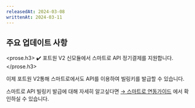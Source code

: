 ```yaml
---
releasedAt: 2024-03-08
writtenAt: 2024-03-11
---
```



## 주요 업데이트 사항

<prose.h3>
  <PaymentV2 />
  ✔️ 포트원 V2 신모듈에서 스마트로 API 정기결제를 지원합니다.
</prose.h3>

  이제 포트원 V2통해 스마트로에서도 API를 이용하여 빌링키를 발급할 수 있습니다. 

  스마트로 API 빌링키 발급에 대해 자세히 알고싶다면 [→ 스마트로 연동가이드](/docs/ko/v2-payment/pg/smartro-v2?v=v2) 에서 확인하실 수 있습니다.



